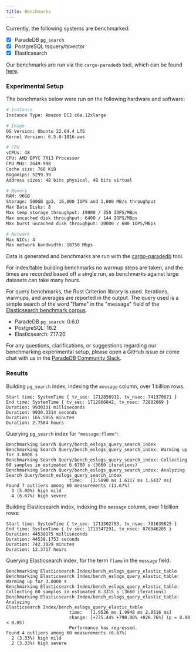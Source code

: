 ```yaml
---
title: Benchmarks
---
```


Currently, the following systems are benchmarked:

- [x] ParadeDB `pg_search`
- [x] PostgreSQL tsquery/tsvector
- [x] Elasticsearch

Our benchmarks are run via the `cargo-paradedb` tool, which can be found [here](https://github.com/paradedb/paradedb/tree/dev/cargo-paradedb).

### Experimental Setup

The benchmarks below were run on the following hardware and software:

```bash
# Instance
Instance Type: Amazon EC2 c6a.12xlarge

# Image
OS Version: Ubuntu 22.04.4 LTS
Kernel Version: 6.5.0-1016-aws

# CPU
vCPUs: 48
CPU: AMD EPYC 7R13 Processor
CPU MHz: 2649.998
Cache size: 768 KiB
Bogomips: 5299.99
Address sizes: 48 bits physical, 48 bits virtual

# Memory
RAM: 96GB
Storage: 500GB gp3, 16,000 IOPS and 1,000 MB/s throughput
Max Data Disks: 8
Max temp storage throughput: 19000 / 250 IOPS/MBps
Max uncached disk throughput: 6400 / 144 IOPS/MBps
Max burst uncached disk throughput: 20000 / 600 IOPS/MBps

# Network
Max NICs: 4
Max network bandwidth: 18750 Mbps
```

Data is generated and benchmarks are run with the [cargo-paradedb](https://github.com/paradedb/paradedb/tree/dev/cargo-paradedb#readme) tool.

For index/table building benchmarks no warmup steps are taken, and the times are recorded based off a single run, as benchmarks against large datasets can take many hours.

For query benchmarks, the Rust Criterion library is used. Iterations, warmups, and averages are reported in the output. The query used is a simple search of the word "flame" in the "message" field of the [Elasticsearch benchmark corpus](https://github.com/elastic/elasticsearch-opensearch-benchmark).

- ParadeDB `pg_search`: 0.6.0
- PostgreSQL: 16.2
- Elasticsearch: 7.17.20

For any questions, clarifications, or suggestions regarding our benchmarking experimental setup, please open a GitHub issue or come chat with us in the [ParadeDB Community Slack](https://join.slack.com/t/paradedbcommunity/shared_invite/zt-2lkzdsetw-OiIgbyFeiibd1DG~6wFgTQ).

### Results

Building `pg_search` index, indexing the `message` column, over 1 billion rows.

```text
Start time: SystemTime { tv_sec: 1712856911, tv_nsec: 741370871 }
End time: SystemTime { tv_sec: 1712866842, tv_nsec: 72802069 }
Duration: 9930331 milliseconds
Duration: 9930.3314 seconds
Duration: 165.5055 minutes
Duration: 2.7584 hours
```

Querying `pg_search` index for `"message:flame"`:

```text
Benchmarking Search Query/bench_eslogs_query_search_index
Benchmarking Search Query/bench_eslogs_query_search_index: Warming up for 3.0000 s
Benchmarking Search Query/bench_eslogs_query_search_index: Collecting 60 samples in estimated 6.6780 s (3660 iterations)
Benchmarking Search Query/bench_eslogs_query_search_index: Analyzing
Search Query/bench_eslogs_query_search_index
                        time:   [1.5890 ms 1.6117 ms 1.6437 ms]
Found 7 outliers among 60 measurements (11.67%)
  3 (5.00%) high mild
  4 (6.67%) high severe
```

Building Elasticsearch index, indexing the `message` column, over 1 billion rows:

```text
Start time: SystemTime { tv_sec: 1713302753, tv_nsec: 701639825 }
End time: SystemTime { tv_sec: 1713347291, tv_nsec: 876946205 }
Duration: 44538175 milliseconds
Duration: 44538.1753 seconds
Duration: 742.3029 minutes
Duration: 12.3717 hours
```

Querying Elasticsearch index, for the term `flame` in the `message` field:

```text
Benchmarking Elasticsearch Index/bench_eslogs_query_elastic_table
Benchmarking Elasticsearch Index/bench_eslogs_query_elastic_table: Warming up for 3.0000 s
Benchmarking Elasticsearch Index/bench_eslogs_query_elastic_table: Collecting 60 samples in estimated 8.3315 s (3660 iterations)
Benchmarking Elasticsearch Index/bench_eslogs_query_elastic_table: Analyzing
Elasticsearch Index/bench_eslogs_query_elastic_table
                        time:   [1.9526 ms 1.9948 ms 2.0516 ms]
                        change: [+775.44% +798.00% +820.76%] (p = 0.00 < 0.05)
                        Performance has regressed.
Found 4 outliers among 60 measurements (6.67%)
  2 (3.33%) high mild
  2 (3.33%) high severe
```
